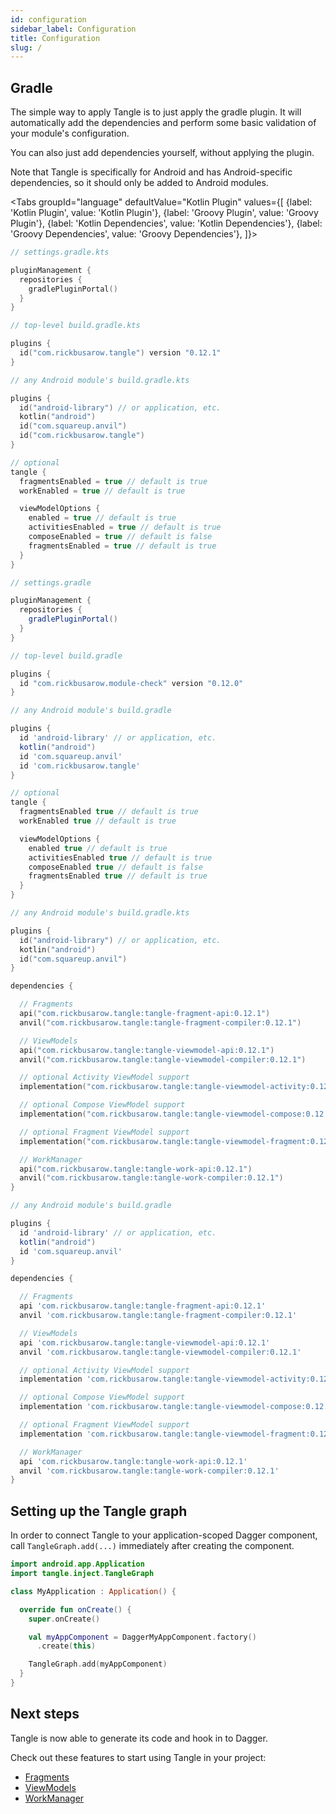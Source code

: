 ```yaml
---
id: configuration
sidebar_label: Configuration
title: Configuration
slug: /
---
```



## Gradle

The simple way to apply Tangle is to just apply the gradle plugin. It will automatically add the
dependencies and perform some basic validation of your module's configuration.

You can also just add dependencies yourself, without applying the plugin.

Note that Tangle is specifically for Android and has Android-specific dependencies,
so it should only be added to Android modules.

<Tabs groupId="language"
  defaultValue="Kotlin Plugin"
  values={[
    {label: 'Kotlin Plugin', value: 'Kotlin Plugin'},
    {label: 'Groovy Plugin', value: 'Groovy Plugin'},
    {label: 'Kotlin Dependencies', value: 'Kotlin Dependencies'},
    {label: 'Groovy Dependencies', value: 'Groovy Dependencies'},
]}>

<TabItem value="Kotlin Plugin">

```kotlin
// settings.gradle.kts

pluginManagement {
  repositories {
    gradlePluginPortal()
  }
}
```

```kotlin
// top-level build.gradle.kts

plugins {
  id("com.rickbusarow.tangle") version "0.12.1"
}
```

```kotlin
// any Android module's build.gradle.kts

plugins {
  id("android-library") // or application, etc.
  kotlin("android")
  id("com.squareup.anvil")
  id("com.rickbusarow.tangle")
}

// optional
tangle {
  fragmentsEnabled = true // default is true
  workEnabled = true // default is true

  viewModelOptions {
    enabled = true // default is true
    activitiesEnabled = true // default is true
    composeEnabled = true // default is false
    fragmentsEnabled = true // default is true
  }
}
```

</TabItem>

<TabItem value="Groovy Plugin">

```groovy
// settings.gradle

pluginManagement {
  repositories {
    gradlePluginPortal()
  }
}
```

```groovy
// top-level build.gradle

plugins {
  id "com.rickbusarow.module-check" version "0.12.0"
}
```

```groovy
// any Android module's build.gradle

plugins {
  id 'android-library' // or application, etc.
  kotlin("android")
  id 'com.squareup.anvil'
  id 'com.rickbusarow.tangle'
}

// optional
tangle {
  fragmentsEnabled true // default is true
  workEnabled true // default is true

  viewModelOptions {
    enabled true // default is true
    activitiesEnabled true // default is true
    composeEnabled true // default is false
    fragmentsEnabled true // default is true
  }
}
```

</TabItem>

<TabItem value="Kotlin Dependencies">

```kotlin
// any Android module's build.gradle.kts

plugins {
  id("android-library") // or application, etc.
  kotlin("android")
  id("com.squareup.anvil")
}

dependencies {

  // Fragments
  api("com.rickbusarow.tangle:tangle-fragment-api:0.12.1")
  anvil("com.rickbusarow.tangle:tangle-fragment-compiler:0.12.1")

  // ViewModels
  api("com.rickbusarow.tangle:tangle-viewmodel-api:0.12.1")
  anvil("com.rickbusarow.tangle:tangle-viewmodel-compiler:0.12.1")

  // optional Activity ViewModel support
  implementation("com.rickbusarow.tangle:tangle-viewmodel-activity:0.12.1")

  // optional Compose ViewModel support
  implementation("com.rickbusarow.tangle:tangle-viewmodel-compose:0.12.1")

  // optional Fragment ViewModel support
  implementation("com.rickbusarow.tangle:tangle-viewmodel-fragment:0.12.1")

  // WorkManager
  api("com.rickbusarow.tangle:tangle-work-api:0.12.1")
  anvil("com.rickbusarow.tangle:tangle-work-compiler:0.12.1")
}
```

</TabItem>

<TabItem value="Groovy Dependencies">

```groovy
// any Android module's build.gradle

plugins {
  id 'android-library' // or application, etc.
  kotlin("android")
  id 'com.squareup.anvil'
}

dependencies {

  // Fragments
  api 'com.rickbusarow.tangle:tangle-fragment-api:0.12.1'
  anvil 'com.rickbusarow.tangle:tangle-fragment-compiler:0.12.1'

  // ViewModels
  api 'com.rickbusarow.tangle:tangle-viewmodel-api:0.12.1'
  anvil 'com.rickbusarow.tangle:tangle-viewmodel-compiler:0.12.1'

  // optional Activity ViewModel support
  implementation 'com.rickbusarow.tangle:tangle-viewmodel-activity:0.12.1'

  // optional Compose ViewModel support
  implementation 'com.rickbusarow.tangle:tangle-viewmodel-compose:0.12.1'

  // optional Fragment ViewModel support
  implementation 'com.rickbusarow.tangle:tangle-viewmodel-fragment:0.12.1'

  // WorkManager
  api 'com.rickbusarow.tangle:tangle-work-api:0.12.1'
  anvil 'com.rickbusarow.tangle:tangle-work-compiler:0.12.1'
}
```
</TabItem>

</Tabs>

## Setting up the Tangle graph

In order to connect Tangle to your application-scoped Dagger component,
call `TangleGraph.add(...)` immediately after creating the component.

```kotlin
import android.app.Application
import tangle.inject.TangleGraph

class MyApplication : Application() {

  override fun onCreate() {
    super.onCreate()

    val myAppComponent = DaggerMyAppComponent.factory()
      .create(this)

    TangleGraph.add(myAppComponent)
  }
}
```
## Next steps

Tangle is now able to generate its code and hook in to Dagger.

Check out these features to start using Tangle in your project:
- [Fragments](fragments/fragments.mdx)
- [ViewModels](viewModels/viewModels.md)
- [WorkManager](workManager/workManager.md)
